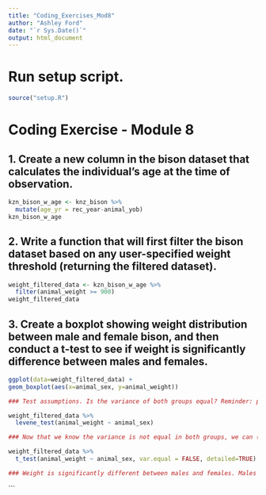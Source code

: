 ```yaml
---
title: "Coding_Exercises_Mod8"
author: "Ashley Ford"
date: "`r Sys.Date()`"
output: html_document
---
```


# Run setup script.

```r
source("setup.R")
```

# Coding Exercise - Module 8

## 1. Create a new column in the bison dataset that calculates the individual’s age at the time of observation.


```r
kzn_bison_w_age <- knz_bison %>%
  mutate(age_yr = rec_year-animal_yob)
kzn_bison_w_age
```


## 2. Write a function that will first filter the bison dataset based on any user-specified weight threshold (returning the filtered dataset).

```r
weight_filtered_data <- kzn_bison_w_age %>%
  filter(animal_weight >= 900)
weight_filtered_data
```

## 3. Create a boxplot showing weight distribution between male and female bison, and then conduct a t-test to see if weight is significantly difference between males and females.

```r
ggplot(data=weight_filtered_data) +
geom_boxplot(aes(x=animal_sex, y=animal_weight))

### Test assumptions. Is the variance of both groups equal? Reminder: p-values less than 0.05 are significant.In a Levene test, we focus on the p-value. If above 0.05, the variance are considered homogeneous (equal), meaning the assumption is met. If the p-value is less than the significance level, the variances are heterogeneous (unequal) and the assumption of equality is violated.

weight_filtered_data %>%
  levene_test(animal_weight ~ animal_sex)

### Now that we know the variance is not equal in both groups, we can (a) transform our weight variable, or (b) use the non-parametric Welch t-test which does not assume equal variances.

weight_filtered_data %>%
  t_test(animal_weight ~ animal_sex, var.equal = FALSE, detailed=TRUE)

### Weight is significantly different between males and females. Males tend to weigh about 300 pounds more than females.. 
```
```



